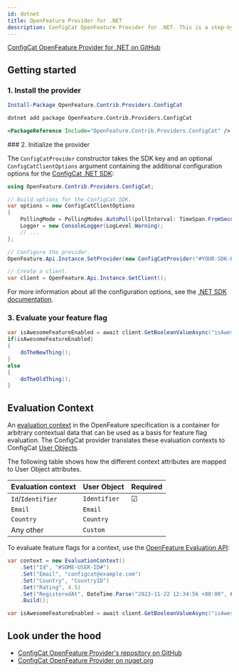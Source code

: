 ```yaml
---
id: dotnet
title: OpenFeature Provider for .NET
description: ConfigCat OpenFeature Provider for .NET. This is a step-by-step guide on how to use ConfigCat with the OpenFeature .NET SDK.
---
```



<a href="https://github.com/open-feature/dotnet-sdk-contrib/tree/main/src/OpenFeature.Contrib.Providers.ConfigCat" target="_blank">ConfigCat OpenFeature Provider for .NET on GitHub</a>

## Getting started

### 1. Install the provider

<Tabs groupId="dotnet-install">
<TabItem value="Powershell / NuGet Package Manager Console" label="Powershell / NuGet Package Manager Console">

```powershell
Install-Package OpenFeature.Contrib.Providers.ConfigCat
```

</TabItem>
<TabItem value=".NET CLI" label=".NET CLI">

```bash
dotnet add package OpenFeature.Contrib.Providers.ConfigCat
```

</TabItem>
<TabItem value="Package Reference" label="Package Reference">

```xml
<PackageReference Include="OpenFeature.Contrib.Providers.ConfigCat" />
```

</TabItem>
</Tabs>
### 2. Initialize the provider

The `ConfigCatProvider` constructor takes the SDK key and an optional `ConfigCatClientOptions` argument containing the additional configuration options for the [ConfigCat .NET SDK](../../dotnet/#creating-the-configcat-client):

```cs
using OpenFeature.Contrib.Providers.ConfigCat;

// Build options for the ConfigCat SDK.
var options = new ConfigCatClientOptions
{
    PollingMode = PollingModes.AutoPoll(pollInterval: TimeSpan.FromSeconds(60));
    Logger = new ConsoleLogger(LogLevel.Warning);
    // ...
};

// Configure the provider.
OpenFeature.Api.Instance.SetProvider(new ConfigCatProvider("#YOUR-SDK-KEY#", options));

// Create a client.
var client = OpenFeature.Api.Instance.GetClient();
```

For more information about all the configuration options, see the [.NET SDK documentation](../../dotnet/#creating-the-configcat-client).

### 3. Evaluate your feature flag

```cs
var isAwesomeFeatureEnabled = await client.GetBooleanValueAsync("isAwesomeFeatureEnabled", false);
if(isAwesomeFeatureEnabled)
{
    doTheNewThing();
}
else
{
    doTheOldThing();
}
```

## Evaluation Context

An <a href="https://openfeature.dev/docs/reference/concepts/evaluation-context" target="_blank">evaluation context</a> in the OpenFeature specification is a container for arbitrary contextual data that can be used as a basis for feature flag evaluation.
The ConfigCat provider translates these evaluation contexts to ConfigCat [User Objects](../../dotnet/#user-object).

The following table shows how the different context attributes are mapped to User Object attributes.

| Evaluation context | User Object  | Required |
| ------------------ | ------------ | -------- |
| `Id`/`Identifier`  | `Identifier` | &#9745;  | 
| `Email`            | `Email`      |          | 
| `Country`          | `Country`    |          | 
| Any other          | `Custom`     |          | 

To evaluate feature flags for a context, use the <a href="https://openfeature.dev/docs/reference/concepts/evaluation-api/" target="_blank">OpenFeature Evaluation API</a>:

```cs
var context = new EvaluationContext()
    .Set("Id", "#SOME-USER-ID#")
    .Set("Email", "configcat@example.com")
    .Set("Country", "CountryID")
    .Set("Rating", 4.5)
    .Set("RegisteredAt", DateTime.Parse("2023-11-22 12:34:56 +00:00", CultureInfo.InvariantCulture))
    .Build();

var isAwesomeFeatureEnabled = await client.GetBooleanValueAsync("isAwesomeFeatureEnabled", false, context);
```

## Look under the hood

- <a href="https://github.com/open-feature/dotnet-sdk-contrib/tree/main/src/OpenFeature.Contrib.Providers.ConfigCat" target="_blank">ConfigCat OpenFeature Provider's repository on GitHub</a>
- <a href="https://www.nuget.org/packages/OpenFeature.Contrib.Providers.ConfigCat" target="_blank">ConfigCat OpenFeature Provider on nuget.org</a>